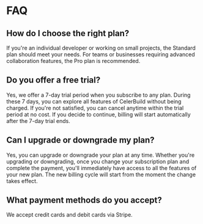 # FAQ

## How do I choose the right plan?
If you're an individual developer or working on small projects, the Standard plan should meet your needs. For teams or businesses requiring advanced collaboration features, the Pro plan is recommended.

## Do you offer a free trial?

Yes, we offer a 7-day trial period when you subscribe to any plan. During these 7 days, you can explore all features of CelerBuild without being charged. If you're not satisfied, you can cancel anytime within the trial period at no cost. If you decide to continue, billing will start automatically after the 7-day trial ends.

## Can I upgrade or downgrade my plan?

Yes, you can upgrade or downgrade your plan at any time. Whether you're upgrading or downgrading, once you change your subscription plan and complete the payment, you'll immediately have access to all the features of your new plan. The new billing cycle will start from the moment the change takes effect.

##  What payment methods do you accept?

We accept credit cards and debit cards via Stripe.

